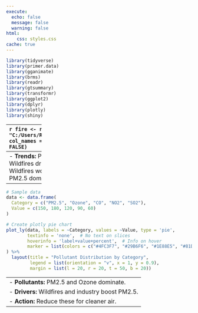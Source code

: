 ```yaml
---
execute: 
  echo: false
  message: false
  warning: false
html:
    css: styles.css
cache: true
---
```



```r
library(tidyverse)
library(primer.data)
library(gganimate)
library(brms)
library(readr)
library(gtsummary)
library(transformr)
library(ggplot2)
library(dplyr)
library(plotly)
library(shiny)
```

---------
```r
fire <- read_csv(file = "C:/Users/RG/Downloads/Air_Quality.csv", col_names = TRUE, show_col_types = FALSE)
```

```r
data <- data.frame(
  Date = rep(seq(as.Date("2023-01-01"), as.Date("2023-01-05"), by = "days"), each = 3),
  Pollutant = rep(c("PM2.5", "Ozone", "CO"), times = 5),
  AQI = c(150, 120, 90, 200, 180, 110, 180, 160, 130, 210, 190, 120, 170, 150, 100)
)

animated_bar <- ggplot(data, aes(x = reorder(Pollutant, -AQI), y = AQI, fill = Pollutant)) +
  geom_bar(stat = "identity") +
  labs(title = "Air Quality Index Over Time", 
       subtitle = "Date: {frame_time}", 
       x = "Pollutant", 
       y = "AQI") +
  scale_fill_manual(values = c(
  "#F06292", 
    "#D81B60", 
    "#D5006D"  
  )) +
  theme_minimal() +
  theme(legend.position = "none") +
  transition_time(Date) +
  ease_aes('linear')

animate(animated_bar, nframes = 100, fps = 10)

```
PM2.5 - fine particulate matter made of dust, soot, and chemicals that pose serious health risks.




-------------
- **Trends:** PM2.5 varies most.  
- **Peaks:** Wildfires drive PM2.5 spikes.  
- **Impact:** Wildfires worsen air quality.  
- **Driver:** PM2.5 dominates pollution.    
----------


```r
# Sample data
data <- data.frame(
  Category = c("PM2.5", "Ozone", "CO", "NO2", "SO2"),
  Value = c(150, 180, 120, 90, 60)
)

# Create plotly pie chart
plot_ly(data, labels = ~Category, values = ~Value, type = 'pie',
        textinfo = 'none',  # No text on slices
        hoverinfo = 'label+value+percent',  # Info on hover
        marker = list(colors = c("#4FC3F7", "#29B6F6", "#1E88E5", "#81D4FA", "#1976D2"))
) %>%
  layout(title = "Pollutant Distribution by Category",
         legend = list(orientation = "v", x = 1, y = 0.9),
         margin = list(l = 20, r = 20, t = 50, b = 20))

```
-----------
- **Pollutants:** PM2.5 and Ozone dominate.  
- **Drivers:** Wildfires and industry boost PM2.5.  
- **Action:** Reduce these for cleaner air.  
--------